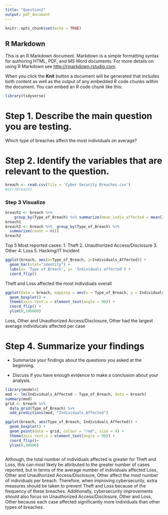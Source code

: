 ```yaml
---
title: "Question2"
output: pdf_document
---
```


```r
knitr::opts_chunk$set(echo = TRUE)
```

## R Markdown

This is an R Markdown document. Markdown is a simple formatting syntax for authoring HTML, PDF, and MS Word documents. For more details on using R Markdown see <http://rmarkdown.rstudio.com>.

When you click the **Knit** button a document will be generated that includes both content as well as the output of any embedded R code chunks within the document. You can embed an R code chunk like this:

```r
library(tidyverse)
```


# Step 1. Describe the main question you are testing.
Which type of breaches affect the most individuals on average?


# Step 2. Identify the variables that are relevant to the question.
```r
breach <- read.csv(file = 'Cyber Security Breaches.csv')
#str(breach)
```

### Step 3 Visualize
```r
breach1 <- breach %>%
    group_by(Type_of_Breach) %>% summarize(mean_indiv_affected = mean(Individuals_Affected,na.rm=TRUE),med_indiv_affected = median(Individuals_Affected,na.rm=TRUE))
breach1
breach2 <- breach %>%  group_by(Type_of_Breach) %>%
  summarise(count = n())
breach2
```
Top 5 Most reported cases:
1. Theft
2. Unauthorized Access/Disclosure
3. Other
4. Loss
5. Hacking/IT Incident



```r
ggplot(breach, aes(x=Type_of_Breach, y=Individuals_Affected)) +
  geom_bar(stat="identity") +
  labs(x= 'Type of Breach', y= 'Individuals affected') +
  coord_flip()
```
Theft and Loss affected the most individuals overall

```r
ggplot(data = breach, mapping = aes(x = Type_of_Breach, y = Individuals_Affected)) +
  geom_boxplot() +
  theme(axis.text.x = element_text(angle = 90)) +
  coord_flip() +
  ylim(0,100000)
```
Loss, Other and Unauthorized Access/Disclosure, Other had the largest average individucals affected per case

# Step 4. Summarize your findings 

- Summarize your findings about the questions you asked at the beginning. 

- Discuss if you have enough evidence to make a conclusion about your analysis. 

```r
library(modelr)
mod <- lm(Individuals_Affected ~ Type_of_Breach, data = breach)
summary(mod)
grid <- breach %>% 
  data_grid(Type_of_Breach) %>% 
  add_predictions(mod, "Individuals_Affected")

ggplot(breach, aes(Type_of_Breach, Individuals_Affected)) + 
  geom_boxplot() +
  geom_point(data = grid, colour = "red", size = 4) +
  theme(axis.text.x = element_text(angle = 90)) +
  coord_flip()+
  ylim(0,30000)
  
```

Although, the total number of individuals affected is greater for Theft and Loss, this can most likely be attributed to the greater number of cases reported, but in terms of the average number of individuals affected Loss, Other and Unauthorized Access/Disclosure, Other affect the most number of individuals per breach. Therefore, when improving cybersecurity, extra measures should be taken to prevent Theft and Loss because of the frequency of these breaches. Additionally, cybersecurity improvements should also focus on Unauthorized Access/Disclosure, Other and Loss, Other because each case affected significantly more individuals than other types of breaches.


